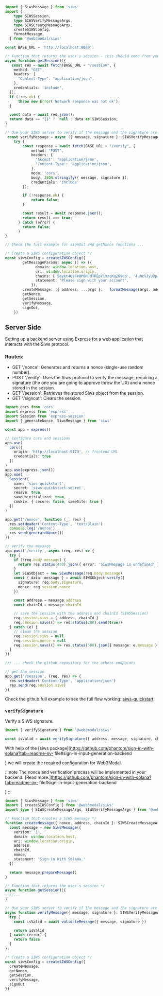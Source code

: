 
<Tabs groupId="version">
<TabItem value="one-click-auth" label="One-Click Auth">

```ts
import { SiwsMessage } from 'siws'
import {
    type SIWSSession,
    type SIWSVerifyMessageArgs,
    type SIWSCreateMessageArgs,
    createSIWSConfig,
    formatMessage,
  } from '@web3modal/siws'

const BASE_URL = 'http://localhost:8080';

/* Function that returns the user's session - this should come from your SIWS backend */
async function getSession(){
   const res = await fetch(BASE_URL + "/session", {
    method: "GET",
    headers: {
      "Content-Type": "application/json",
    },
    credentials: 'include',
  });
  if (!res.ok) {
      throw new Error('Network response was not ok');
  }

  const data = await res.json();
  return data == "{}" ?  null : data as SIWSSession;
}

/* Use your SIWS server to verify if the message and the signature are valid */
 const verifyMessage = async ({ message, signature }: SIWSVerifyMessageArgs) => {
    try {
        const response = await fetch(BASE_URL + "/verify", {
            method: "POST",
            headers: {
              'Accept': 'application/json',
              'Content-Type': 'application/json',
            },
            mode: 'cors',
            body: JSON.stringify({ message, signature }),
            credentials: 'include'
        });

        if (!response.ok) {
            return false;
        }

        const result = await response.json();
        return result === true;
      } catch (error) {
        return false;
      }
}

// Check the full example for signOut and getNonce functions ...

/* Create a SIWS configuration object */
const siwsConfig = createSIWSConfig({
        getMessageParams: async () => ({
              domain: window.location.host,
              uri: window.location.origin,
              chains: ['5eykt4UsFv8P8NJdTREpY1vzqKqZKvdp', '4uhcVJyU9pJkvQyS88uRDiswHXSCkY3z', 'EtWTRABZaYq6iMfeYKouRu166VU2xqa1'],
              statement: 'Please sign with your account',
            }),
        createMessage: ({ address, ...args }:   formatMessage(args, address),
        getNonce,
        getSession,
        verifyMessage,
        signOut,
    })
```

## Server Side

Setting up a backend server using Express for a web application that interacts with the Siws protocol.

### Routes:

- GET '/nonce': Generates and returns a nonce (single-use random number).
- POST '/verify': Uses the Siws protocol to verify the message, requiring a signature (the one you are going to approve throw the UX) and a nonce stored in the session.
- GET '/session': Retrieves the stored Siws object from the session.
- GET '/signout': Clears the session.

```ts
import cors from 'cors'
import express from 'express'
import Session from 'express-session'
import { generateNonce, SiwsMessage } from 'siws'

const app = express()

// configure cors and sessions
app.use(
  cors({
    origin: 'http://localhost:5173', // frontend URL
    credentials: true
  })
)
app.use(express.json())
app.use(
  Session({
    name: 'siws-quickstart',
    secret: 'siws-quickstart-secret',
    resave: true,
    saveUninitialized: true,
    cookie: { secure: false, sameSite: true }
  })
)

app.get('/nonce', function (_, res) {
  res.setHeader('Content-Type', 'text/plain')
  console.log('/nonce')
  res.send(generateNonce())
})

// verify the message
app.post('/verify', async (req, res) => {
  try {
    if (!req.body.message) {
      return res.status(400).json({ error: 'SiwsMessage is undefined' })
    }
    let SIWSObject = new SiwsMessage(req.body.message)
    const { data: message } = await SIWSObject.verify({
      signature: req.body.signature,
      nonce: req.session.nonce
    })

    const address = message.address
    const chainId = message.chainId

    // save the session with the address and chainId (SIWSSession)
    req.session.siws = { address, chainId }
    req.session.save(() => res.status(200).send(true))
  } catch (e) {
    // clean the session
    req.session.siws = null
    req.session.nonce = null
    req.session.save(() => res.status(500).json({ message: e.message }))
  }
})

/// ... check the github repository for the others endpoints

// get the session
app.get('/session', (req, res) => {
  res.setHeader('Content-Type', 'application/json')
  res.send(req.session.siws)
})
```

Check the github full example to see the full flow working: [siws-quickstart](https://github.com/WalletConnect/web-examples/tree/main/dapps/appkit-siws/react/)

### `verifySignature`

Verify a SIWS signature.

```ts
import { verifySignature } from '@web3modal/siws'

const isValid = await verifySignature({ address, message, signature, chainId, projectId })
```

</TabItem>
<TabItem value="legacy" label="Legacy">

With help of the [siws package](https://github.com/phantom/sign-in-with-solana?tab=readme-ov-
file#sign-in-input-generation-backend

) we will create the required configuration for Web3Modal.

:::note
The nonce and verification process will be implemented in your backend. [Read more.](https://github.com/phantom/sign-in-with-solana?tab=readme-ov-
file#sign-in-input-generation-backend

)
:::

```ts
import { SiwsMessage } from 'siws'
import { createSIWSConfig } from '@web3modal/siws'
import type { SIWSCreateMessageArgs, SIWSVerifyMessageArgs } from '@web3modal/siws'

/* Function that creates a SIWS message */
function createMessage({ nonce, address, chainId }: SIWSCreateMessageArgs){
  const message = new SiwsMessage({
    version: '1',
    domain: window.location.host,
    uri: window.location.origin,
    address,
    chainId,
    nonce,
    statement: 'Sign in With Solana.'
  })

  return message.prepareMessage()
}

/* Function that returns the user's session */
async function getSession(){
  //...
}

/* Use your SIWS server to verify if the message and the signature are valid */
async function verifyMessage({ message, signature }: SIWSVerifyMessageArgs){
  try {
    const isValid = await validateMessage({ message, signature })

    return isValid
  } catch (error) {
    return false
  }
},

/* Create a SIWS configuration object */
const siwsConfig = createSIWSConfig({
  createMessage,
  getNonce,
  getSession,
  verifyMessage,
  signOut
})
```

</TabItem>
</Tabs>
